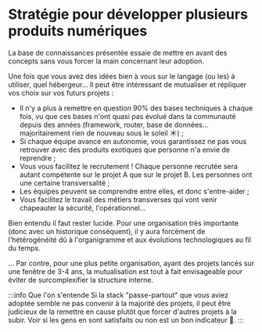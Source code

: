 # Stratégie pour développer plusieurs produits numériques

La base de connaissances présentée essaie de mettre en avant des concepts sans vous forcer la main concernant leur adoption.

Une fois que vous avez des idées bien à vous sur le langage (ou les) à utiliser, quel hébergeur… Il peut être intéressant de mutualiser et répliquer vos choix sur vos futurs projets :

- Il n'y a plus à remettre en question 90% des bases techniques à chaque fois, vu que ces bases n'ont quasi pas évolué dans la communauté depuis des années (framework, router, base de données… majoritairement rien de nouveau sous le soleil ☀️) ;
- Si chaque équipe avance en autonomie, vous garantissez ne pas vous retrouver avec des produits exotiques que personne n'a envie de reprendre ;
- Vous vous facilitez le recrutement ! Chaque personne recrutée sera autant compétente sur le projet A que sur le projet B. Les personnes ont une certaine transversalité ;
- Les équipes peuvent se comprendre entre elles, et donc s'entre-aider ;
- Vous facilitez le travail des métiers transverses qui vont venir chapeauter la sécurité, l'opérationnel…

Bien entendu il faut rester lucide. Pour une organisation très importante (donc avec un historique conséquent), il y aura forcément de l'hétérogénéité dû à l'organigramme et aux évolutions technologiques au fil du temps.

… Par contre, pour une plus petite organisation, ayant des projets lancés sur une fenêtre de 3-4 ans, la mutualisation est tout à fait envisageable pour éviter de surcomplexifier la structure interne.

:::info Que l'on s'entende
Si la stack "passe-partout" que vous aviez adoptée semble ne pas convenir à la majorité des projets, il peut être judicieux de la remettre en cause plutôt que forcer d'autres projets à la subir. Voir si les gens en sont satisfaits ou non est un bon indicateur 🚦.
:::
